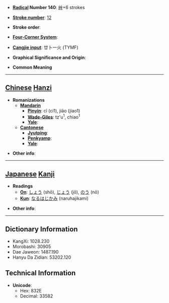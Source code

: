 * '''[[Wiktionary:Chinese radical index| Radical]] Number 140''': [[Wiktionary:Chinese radical index 艸|艸]]+6 strokes

* '''[[Wiktionary:Chinese total strokes index|Stroke number]]''': [[Wiktionary:Chinese total strokes index 12|12]]

* '''Stroke order''': 

* '''[[Wiktionary:Chinese four corner index|Four-Corner System]]''': 

* '''[[Wiktionary:Chinese Cangjie index|Cangjie input]]''': 廿卜一火 (TYMF)

* '''Graphical Significance and Origin''': 

* '''Common Meaning'''

----

== [[Chinese]] [[Hanzi]] ==

* '''Romanizations'''
** '''[[Mandarin]]'''
*** '''[[Pinyin]]''': cī (ci1), jiāo (jiao1)
*** '''[[Wade-Giles]]''': tz'u<sup>1</sup>, chiao<sup>1</sup>
*** '''[[Yale]]''': 
** '''[[Cantonese]]'''
*** '''[[Jyutping]]''':
*** '''[[Penkyamp]]''': 
*** '''[[Yale]]''': 

* '''Other info''': 

----

== [[Japanese]] [[Kanji]] ==

* '''Readings'''
** '''[[On]]''': [[しょう]] (shō), [[じょう]] (jō), [[のう]] (nō)
** '''[[Kun]]''': [[なるはじかみ]] (naruhajikami)

* '''Other info''':  

----

== Dictionary Information ==

* KangXi: 1028.230
* Morobashi: 30905
* Dae Jaweon: 1487.190
* Hanyu Da Zidian: 53202.120

== Technical Information ==

* '''Unicode''':
** Hex: 832E
** Decimal: 33582